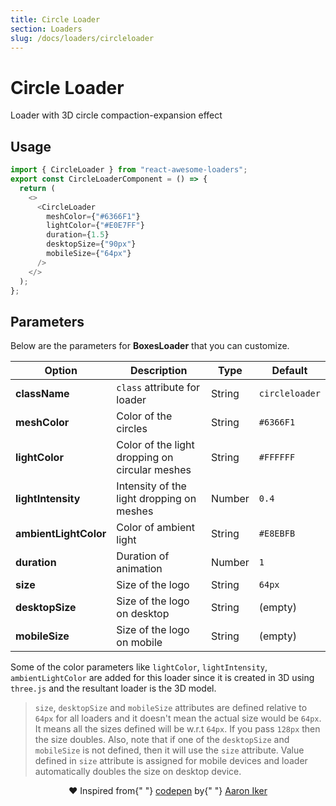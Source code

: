 ```yaml
---
title: Circle Loader
section: Loaders
slug: /docs/loaders/circleloader
---
```



# Circle Loader

Loader with 3D circle compaction-expansion effect

## Usage

<Loader name="CircleLoader" />

```js highlight={1,5-11}
import { CircleLoader } from "react-awesome-loaders";
export const CircleLoaderComponent = () => {
  return (
    <>
      <CircleLoader
        meshColor={"#6366F1"}
        lightColor={"#E0E7FF"}
        duration={1.5}
        desktopSize={"90px"}
        mobileSize={"64px"}
      />
    </>
  );
};
```

## Parameters

Below are the parameters for **BoxesLoader** that you can customize.

| Option                | Description                                    | Type   | Default        |
| --------------------- | ---------------------------------------------- | ------ | -------------- |
| **className**         | `class` attribute for loader                   | String | `circleloader` |
| **meshColor**         | Color of the circles                           | String | `#6366F1`      |
| **lightColor**        | Color of the light dropping on circular meshes | String | `#FFFFFF`      |
| **lightIntensity**    | Intensity of the light dropping on meshes      | Number | `0.4`          |
| **ambientLightColor** | Color of ambient light                         | String | `#E8EBFB`      |
| **duration**          | Duration of animation                          | Number | `1`            |
| **size**              | Size of the logo                               | String | `64px`         |
| **desktopSize**       | Size of the logo on desktop                    | String | (empty)        |
| **mobileSize**        | Size of the logo on mobile                     | String | (empty)        |

Some of the color parameters like `lightColor`, `lightIntensity`, `ambientLightColor` are added for this loader since it is created in 3D using `three.js` and the resultant loader is the 3D model.

> `size`, `desktopSize` and `mobileSize` attributes are defined relative to `64px` for all loaders and it doesn't mean the actual size would be `64px`. It means all the sizes defined will be w.r.t `64px`. If you pass `128px` then the size doubles. Also, note that if one of the `desktopSize` and `mobileSize` is not defined, then it will use the `size` attribute. Value defined in `size` attribute is assigned for mobile devices and loader automatically doubles the size on desktop device.

<p align="center" style={{fontSize: "13px", marginTop: "20px"}}>
  ❤️ Inspired from{" "}
  <a href="https://codepen.io/aaroniker/pen/bGGMNPd">codepen</a> by{" "}
  <a href="https://dribbble.com/ai">Aaron Iker</a>
</p>
